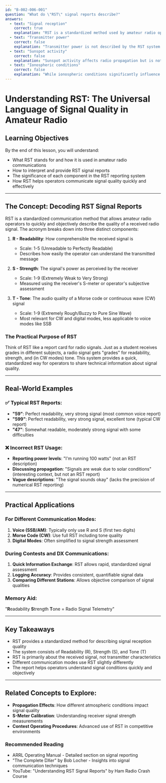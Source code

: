 ```yaml
---
id: "B-002-006-001"
question: "What do \"RST\" signal reports describe?"
answers:
  - text: "Signal reception"
    correct: true
    explanation: "RST is a standardized method used by amateur radio operators to provide a concise, quantitative description of signal quality. The acronym breaks down into three components that describe different aspects of signal reception: Readability, Strength, and Tone. This reporting system allows operators to quickly communicate the characteristics of a received radio signal using a numerical scale that provides meaningful technical information about signal performance."
  - text: "Transmitter power"
    correct: false
    explanation: "Transmitter power is not described by the RST system. While power output can affect signal strength, the RST report specifically measures the receiver's perception of the signal, not the transmitter's power characteristics. Power levels would be discussed separately through other technical measurements or equipment specifications."
  - text: "Sunspot activity"
    correct: false
    explanation: "Sunspot activity affects radio propagation but is not directly described by RST reports. While solar conditions can impact signal reception, the RST system is focused on the immediate, subjective experience of receiving a specific radio transmission, not broader ionospheric or solar conditions."
  - text: "Ionospheric conditions"
    correct: false
    explanation: "While ionospheric conditions significantly influence radio signal propagation, they are not directly captured by the RST reporting system. RST describes the specific signal as received, rather than the atmospheric or propagation conditions that might have influenced the signal's journey."
---
```


# Understanding RST: The Universal Language of Signal Quality in Amateur Radio

## Learning Objectives
By the end of this lesson, you will understand:
- What RST stands for and how it is used in amateur radio communications
- How to interpret and provide RST signal reports
- The significance of each component in the RST reporting system
- How RST helps operators communicate signal quality quickly and effectively

---

## The Concept: Decoding RST Signal Reports

RST is a standardized communication method that allows amateur radio operators to quickly and objectively describe the quality of a received radio signal. The acronym breaks down into three distinct components:

1. **R - Readability**: How comprehensible the received signal is
   - Scale: 1-5 (Unreadable to Perfectly Readable)
   - Describes how easily the operator can understand the transmitted message

2. **S - Strength**: The signal's power as perceived by the receiver
   - Scale: 1-9 (Extremely Weak to Very Strong)
   - Measured using the receiver's S-meter or operator's subjective assessment

3. **T - Tone**: The audio quality of a Morse code or continuous wave (CW) signal
   - Scale: 1-9 (Extremely Rough/Buzzy to Pure Sine Wave)
   - Most relevant for CW and digital modes, less applicable to voice modes like SSB

### The Practical Purpose of RST

Think of RST like a report card for radio signals. Just as a student receives grades in different subjects, a radio signal gets "grades" for readability, strength, and (in CW modes) tone. This system provides a quick, standardized way for operators to share technical information about signal quality.

---

## Real-World Examples

### ✅ Typical RST Reports:
- **"59"**: Perfect readability, very strong signal (most common voice report)
- **"599"**: Perfect readability, very strong signal, excellent tone (typical CW report)
- **"47"**: Somewhat readable, moderately strong signal with some difficulties

### ❌ Incorrect RST Usage:
- **Reporting power levels**: "I'm running 100 watts" (not an RST description)
- **Discussing propagation**: "Signals are weak due to solar conditions" (interesting context, but not an RST report)
- **Vague descriptions**: "The signal sounds okay" (lacks the precision of numerical RST reporting)

---

## Practical Applications

### For Different Communication Modes:
1. **Voice (SSB/AM)**: Typically only use R and S (first two digits)
2. **Morse Code (CW)**: Use full RST including tone quality
3. **Digital Modes**: Often simplified to signal strength assessment

### During Contests and DX Communications:
1. **Quick Information Exchange**: RST allows rapid, standardized signal assessment
2. **Logging Accuracy**: Provides consistent, quantifiable signal data
3. **Comparing Different Stations**: Allows objective comparison of signal qualities

### Memory Aid:
"**R**eadability **S**trength **T**one = Radio Signal Telemetry"

---

## Key Takeaways

- RST provides a standardized method for describing signal reception quality
- The system consists of Readability (R), Strength (S), and Tone (T)
- RST is primarily about the received signal, not transmitter characteristics
- Different communication modes use RST slightly differently
- The report helps operators understand signal conditions quickly and objectively

---

## Related Concepts to Explore:
- **Propagation Effects**: How different atmospheric conditions impact signal quality
- **S-Meter Calibration**: Understanding receiver signal strength measurements
- **Contest Operating Procedures**: Advanced use of RST in competitive environments

### Recommended Reading
- ARRL Operating Manual - Detailed section on signal reporting
- "The Complete DXer" by Bob Locher - Insights into signal communication techniques
- YouTube: "Understanding RST Signal Reports" by Ham Radio Crash Course

```
